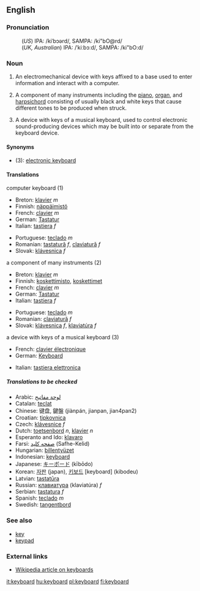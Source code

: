 {{wikipedia}}
==English==
===Pronunciation===
:(''US'') IPA: /kiˈbɔərd/, SAMPA: /ki"bO@rd/
:(''UK, Australian'') IPA: /ˈkiːbɔːd/, SAMPA: /ki"bO:d/

===Noun===
{{en-noun|keyboard|keyboards}}

# {{computing}} An electromechanical device with keys affixed to a base used to enter information and interact with a computer.
# {{music}} A component of many instruments including the [[piano]], [[organ]], and [[harpsichord]] consisting of usually black and white keys that cause different tones to be produced when struck.
# {{music}} A device with keys of a musical keyboard, used to control electronic sound-producing devices which may be built into or separate from the keyboard device.

====Synonyms====
*(3): [[electronic keyboard]]

====Translations====
;computer keyboard (1)
{{top}}
*Breton: [[klavier#Breton|klavier]]  ''m''
*Finnish: [[näppäimistö]]
*French: [[clavier]] ''m''
*German: [[Tastatur]] {{f}}
*Italian: [[tastiera]] ''f''
{{mid}}
*Portuguese: [[teclado]] ''m''
*Romanian: [[tastatură]] ''f'', [[claviatură]] ''f''
*Slovak: [[klávesnica]]  ''f''
{{bottom}}

;a component of many instruments (2)
{{top}}
*Breton: [[klavier#Breton|klavier]]  ''m'' 
*Finnish: [[koskettimisto]], [[koskettimet]]
*French: [[clavier]] ''m''
*German: [[Tastatur]] {{f}}
*Italian: [[tastiera]] ''f''
{{mid}}
*Portuguese: [[teclado]] ''m''
*Romanian: [[claviatură]] ''f''
*Slovak: [[klávesnica]]  ''f'', [[klaviatúra]] ''f''
{{bottom}}

;a device with keys of a musical keyboard (3)
{{top}}
*French: [[clavier électronique]]
*German: [[Keyboard]] {{n}}
{{mid}}
*Italian: [[tastiera elettronica]]
{{bottom}}

=====Translations to be checked=====
{{checktrans}}
*Arabic: [[لوحة مفاتيح]]
*Catalan: [[teclat]]
*Chinese: 键盘, 鍵盤 (jiànpán, jianpan, jian4pan2)
*Croatian: [[tipkovnica]]
*Czech:  [[klávesnice]]  ''f''
*Dutch: [[toetsenbord]] ''n'', [[klavier]] ''n''
*Esperanto and Ido: [[klavaro]]
*Farsi: [[صفحه کلید]] (Safhe-Kelid)
*Hungarian: [[billentyüzet]]
*Indonesian: [[keyboard#Indonesian|keyboard]]
*Japanese: [[キーボード]] (kībōdo)
*Korean: [[자판]] (japan), [[키보드]] [keyboard] (kibodeu)
*Latvian: [[tastatūra]]
*Russian: [[клавиатура]] (klaviat&uacute;ra) ''f''
*Serbian: [[tastatura]] ''f''
*Spanish: [[teclado]] ''m''
*Swedish: [[tangentbord]]

===See also===
*[[key]]
*[[keypad]]

===External links===
*[http://en.wikipedia.org/wiki/Keyboard Wikipedia article on keyboards]

[[it:keyboard]]
[[hu:keyboard]]
[[pl:keyboard]]
[[fi:keyboard]]